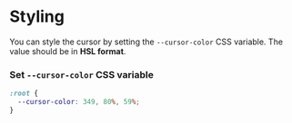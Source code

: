# Styling

You can style the cursor by setting the `--cursor-color` CSS variable. The value should be in **HSL format**.

### Set `--cursor-color` CSS variable

```css
:root {
  --cursor-color: 349, 80%, 59%;
}
```
